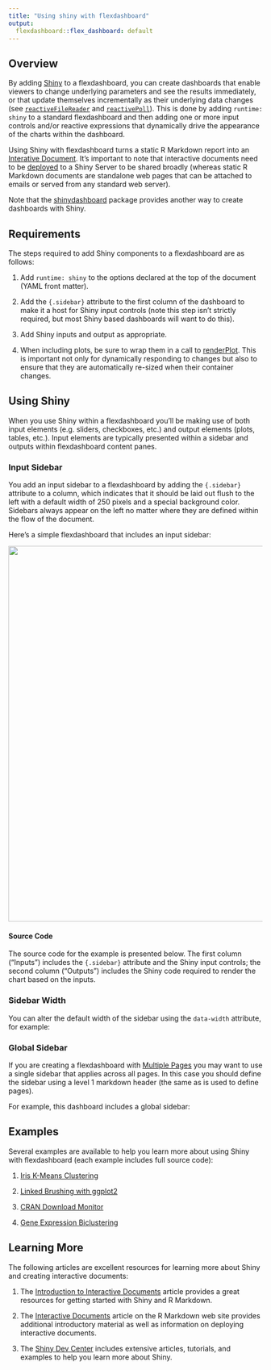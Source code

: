 ```yaml
---
title: "Using shiny with flexdashboard"
output:
  flexdashboard::flex_dashboard: default
---
```


## Overview

By adding [Shiny](http://shiny.rstudio.com) to a flexdashboard, you can create dashboards that enable viewers to change underlying parameters and see the results immediately, or that update themselves incrementally as their underlying data changes (see [`reactiveFileReader`](http://shiny.rstudio.com/reference/shiny/latest/reactiveFileReader.html) and [`reactivePoll`](http://shiny.rstudio.com/reference/shiny/latest/reactivePoll.html)). This is done by adding `runtime: shiny` to a standard flexdashboard and then adding one or more input controls and/or reactive expressions that dynamically drive the appearance of the charts within the dashboard.

Using Shiny with flexdashboard turns a static R Markdown report into an [Interative Document](http://rmarkdown.rstudio.com/authoring_shiny.html). It's important to note that interactive documents need to be [deployed](http://rmarkdown.rstudio.com/authoring_shiny.html#deployment) to a Shiny Server to be shared broadly (whereas static R Markdown documents are standalone web pages that can be attached to emails or served from any standard web server).

Note that the [shinydashboard](https://rstudio.github.io/shinydashboard/) package provides another way to create dashboards with Shiny.  

## Requirements

The steps required to add Shiny components to a flexdashboard are as follows:

1. Add `runtime: shiny` to the options declared at the top of the document (YAML front matter).

2. Add the `{.sidebar}` attribute to the first column of the dashboard to make it a host for Shiny input controls (note this step isn't strictly required, but most Shiny based dashboards will want to do this).

3. Add Shiny inputs and output as appropriate.

4. When including plots, be sure to wrap them in a call to [renderPlot](http://shiny.rstudio.com/reference/shiny/latest/renderPlot.html). This is important not only for dynamically responding to changes but also to ensure that they are automatically re-sized when their container changes.

## Using Shiny

When you use Shiny within a flexdashboard you'll be making use of both input elements (e.g. sliders, checkboxes, etc.) and output elements (plots, tables, etc.). Input elements are typically presented within a sidebar and outputs within flexdashboard content panes.

### Input Sidebar

You add an input sidebar to a flexdashboard by adding the `{.sidebar}` attribute to a column, which indicates that it should be laid out flush to the left with a default width of 250 pixels and a special background color. Sidebars always appear on the left no matter where they are defined within the flow of the document. 

Here's a simple flexdashboard that includes an input sidebar:

<img src="images/ShinyDygraphs.png" width="865" height="745"/>

#### Source Code

The source code for the example is presented below. The first column ("Inputs") includes the `{.sidebar}` attribute and the Shiny input controls; the second column ("Outputs") includes the Shiny code required to render the chart based on the inputs.

<div id="shinycode"></div>
<script type="text/javascript">loadSnippet('shinycode')</script>

### Sidebar Width

You can alter the default width of the sidebar using the `data-width` attribute, for example:

<div id="sidebarwidth"></div>
<script type="text/javascript">loadSnippet('sidebarwidth')</script>

### Global Sidebar

If you are creating a flexdashboard with [Multiple Pages](using.html#multiple-pages) you may want to use a single sidebar that applies across all pages. In this case you should define the sidebar using a level 1 markdown header (the same as is used to define pages).  

For example, this dashboard includes a global sidebar:

<div id="sidebarmultiplepages"></div>
<script type="text/javascript">loadSnippet('sidebarmultiplepages')</script>

## Examples

Several examples are available to help you learn more about using Shiny with flexdashboard (each example includes full source code):

1. [Iris K-Means Clustering](https://jjallaire.shinyapps.io/shiny-kmeans/)

2. [Linked Brushing with ggplot2](https://jjallaire.shinyapps.io/shiny-ggplot2-brushing/)

3. [CRAN Download Monitor](https://jjallaire.shinyapps.io/shiny-crandash/) 

4. [Gene Expression Biclustering ](https://jjallaire.shinyapps.io/shiny-biclust/)

## Learning More

The following articles are excellent resources for learning more about Shiny and creating interactive documents:

1. The [Introduction to Interactive Documents](http://shiny.rstudio.com/articles/interactive-docs.html) article provides a great resources for getting started with Shiny and R Markdown.

2. The [Interactive Documents](http://rmarkdown.rstudio.com/authoring_shiny.html) article on the R Markdown web site provides additional introductory material as well as information on deploying interactive documents.

3. The [Shiny Dev Center](http://shiny.rstudio.com) includes extensive articles, tutorials, and examples to help you learn more about Shiny.
